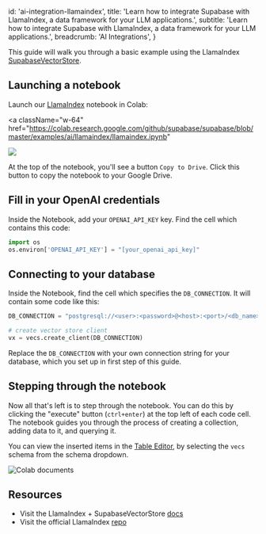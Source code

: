 
  id: 'ai-integration-llamaindex',
  title:
    'Learn how to integrate Supabase with LlamaIndex, a data framework for your LLM applications.',
  subtitle:
    'Learn how to integrate Supabase with LlamaIndex, a data framework for your LLM applications.',
  breadcrumb: 'AI Integrations',
}

This guide will walk you through a basic example using the LlamaIndex [SupabaseVectorStore](https://github.com/supabase/supabase/blob/master/examples/ai/llamaindex/llamaindex.ipynb).

<DatabaseSetup />

## Launching a notebook

Launch our [LlamaIndex](https://github.com/supabase/supabase/blob/master/examples/ai/llamaindex/llamaindex.ipynb) notebook in Colab:

<a
  className="w-64"
  href="https://colab.research.google.com/github/supabase/supabase/blob/master/examples/ai/llamaindex/llamaindex.ipynb"
>
  <img src="/docs/img/ai/colab-badge.svg" />
</a>

At the top of the notebook, you'll see a button `Copy to Drive`. Click this button to copy the notebook to your Google Drive.

## Fill in your OpenAI credentials

Inside the Notebook, add your `OPENAI_API_KEY` key. Find the cell which contains this code:

```py
import os
os.environ['OPENAI_API_KEY'] = "[your_openai_api_key]"
```

## Connecting to your database

Inside the Notebook, find the cell which specifies the `DB_CONNECTION`. It will contain some code like this:

```python
DB_CONNECTION = "postgresql://<user>:<password>@<host>:<port>/<db_name>"

# create vector store client
vx = vecs.create_client(DB_CONNECTION)
```

Replace the `DB_CONNECTION` with your own connection string for your database, which you set up in first step of this guide.

## Stepping through the notebook

Now all that's left is to step through the notebook. You can do this by clicking the "execute" button (`ctrl+enter`) at the top left of each code cell. The notebook guides you through the process of creating a collection, adding data to it, and querying it.

You can view the inserted items in the [Table Editor](https://supabase.com/dashboard/project/_/editor/), by selecting the `vecs` schema from the schema dropdown.

![Colab documents](/docs/img/ai/google-colab/colab-documents.png)

## Resources

- Visit the LlamaIndex + SupabaseVectorStore [docs](https://gpt-index.readthedocs.io/en/latest/examples/vector_stores/SupabaseVectorIndexDemo.html)
- Visit the official LlamaIndex [repo](https://github.com/jerryjliu/llama_index/)


